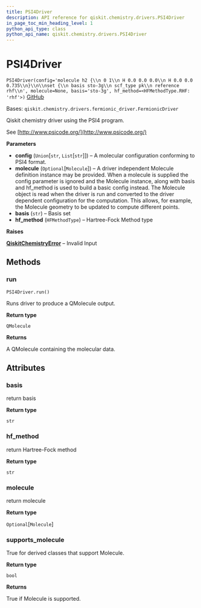 ```yaml
---
title: PSI4Driver
description: API reference for qiskit.chemistry.drivers.PSI4Driver
in_page_toc_min_heading_level: 1
python_api_type: class
python_api_name: qiskit.chemistry.drivers.PSI4Driver
---
```


# PSI4Driver

<span id="qiskit.chemistry.drivers.PSI4Driver" />

`PSI4Driver(config='molecule h2 {\\n 0 1\\n H 0.0 0.0 0.0\\n H 0.0 0.0 0.735\\n}\\n\\nset {\\n basis sto-3g\\n scf_type pk\\n reference rhf\\n', molecule=None, basis='sto-3g', hf_method=<HFMethodType.RHF: 'rhf'>)` [GitHub](https://github.com/qiskit-community/qiskit-aqua/tree/stable/0.9/qiskit/chemistry/drivers/psi4d/psi4driver.py "view source code")

Bases: `qiskit.chemistry.drivers.fermionic_driver.FermionicDriver`

Qiskit chemistry driver using the PSI4 program.

See [http://www.psicode.org/](http://www.psicode.org/)

**Parameters**

*   **config** (`Union`\[`str`, `List`\[`str`]]) – A molecular configuration conforming to PSI4 format.
*   **molecule** (`Optional`\[`Molecule`]) – A driver independent Molecule definition instance may be provided. When a molecule is supplied the config parameter is ignored and the Molecule instance, along with basis and hf\_method is used to build a basic config instead. The Molecule object is read when the driver is run and converted to the driver dependent configuration for the computation. This allows, for example, the Molecule geometry to be updated to compute different points.
*   **basis** (`str`) – Basis set
*   **hf\_method** (`HFMethodType`) – Hartree-Fock Method type

**Raises**

[**QiskitChemistryError**](qiskit.chemistry.QiskitChemistryError "qiskit.chemistry.QiskitChemistryError") – Invalid Input

## Methods

### run

<span id="qiskit.chemistry.drivers.PSI4Driver.run" />

`PSI4Driver.run()`

Runs driver to produce a QMolecule output.

**Return type**

`QMolecule`

**Returns**

A QMolecule containing the molecular data.

## Attributes

<span id="qiskit.chemistry.drivers.PSI4Driver.basis" />

### basis

return basis

**Return type**

`str`

<span id="qiskit.chemistry.drivers.PSI4Driver.hf_method" />

### hf\_method

return Hartree-Fock method

**Return type**

`str`

<span id="qiskit.chemistry.drivers.PSI4Driver.molecule" />

### molecule

return molecule

**Return type**

`Optional`\[`Molecule`]

<span id="qiskit.chemistry.drivers.PSI4Driver.supports_molecule" />

### supports\_molecule

True for derived classes that support Molecule.

**Return type**

`bool`

**Returns**

True if Molecule is supported.

